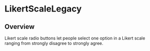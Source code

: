 
<Meta of={LikertScaleLegacyStories} />

# LikertScaleLegacy

<ResourceLinks
  sourceCode="https://github.com/cultureamp/kaizen-design-system/tree/main/packages/components/src/LikertScaleLegacy"
  figma="https://www.figma.com/file/ZRfnoNUXbGZv4eVWLbF4Az/%EF%B8%8F%F0%9F%96%BC%EF%B8%8F-Component-Gallery?node-id=9%3A39905&t=P1w10jr2cpPuaayw-1"
  designGuidelines="https://cultureamp.atlassian.net/wiki/spaces/DesignSystem/pages/3082060201/Likert+Scale"
  className="!kz-mb-8"
/>

<KAIOInstallation exportNames="LikertScaleLegacy" />

## Overview

Likert scale radio buttons let people select one option in a Likert scale ranging from strongly disagree to strongly agree.

<Canvas of={LikertScaleLegacyStories.Playground} />
<Controls of={LikertScaleLegacyStories.Playground} />
